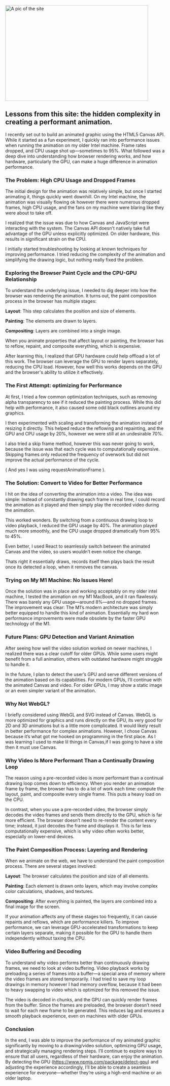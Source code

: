 <div style={{ textAlign: 'center' }}>
    <img src="/site.png" alt="A pic of the site" width="450" height="300" />
</div>

## Lessons from this site: the hidden complexity in creating a performant animation.

I recently set out to build an animated graphic using the HTML5 Canvas API. While it started as a fun experiment, I quickly ran into performance issues when running the animation on my older Intel machine. Frame rates dropped, and CPU usage shot up—sometimes to 95%. What followed was a deep dive into understanding how browser rendering works, and how hardware, particularly the GPU, can make a huge difference in animation performance.

### The Problem: High CPU Usage and Dropped Frames

The initial design for the animation was relatively simple, but once I started animating it, things quickly went downhill. On my Intel machine, the animation was visually flowing ok however there were numerous dropped frames, high CPU usage, and the fans on my machine were blaring like they were about to take off.

I realized that the issue was due to how Canvas and JavaScript were interacting with the system. The Canvas API doesn't natively take full advantage of the GPU unless explicitly optimized. On older hardware, this results in significant strain on the CPU.

I initially started troubleshooting by looking at known techniques for improving performance. I tried reducing the complexity of the animation and simplifying the drawing logic, but nothing really fixed the problem.

### Exploring the Browser Paint Cycle and the CPU-GPU Relationship

To understand the underlying issue, I needed to dig deeper into how the browser was rendering the animation. It turns out, the paint composition process in the browser has multiple stages:

<strong>Layout</strong>: This step calculates the position and size of elements.

<strong>Painting</strong>: The elements are drawn to layers.

<strong>Compositing</strong>: Layers are combined into a single image.

When you animate properties that affect layout or painting, the browser has to reflow, repaint, and composite everything, which is expensive.

After learning this, I realized that GPU hardware could help offload a lot of this work. The browser can leverage the GPU to render layers separately, reducing the CPU load. However, how well this works depends on the GPU and the browser's ability to utilize it effectively.

### The First Attempt: optimizing for Performance

At first, I tried a few common optimization techniques, such as removing alpha transparency to see if it reduced the painting process. While this did help with performance, it also caused some odd black outlines around my graphics.

I then experimented with scaling and transforming the animation instead of resizing it directly. This helped reduce the reflowing and repainting, and the GPU and CPU usage by 20%, however we were still at an undesirable 70%.

I also tried a skip frame method, however this was never going to work, because the issue was that each cycle was to computationally expensive. Skipping frames only reduced the frequency of overwork but did not improve the actual performance of the cycle.

( And yes I was using requestAnimationFrame ).

### The Solution: Convert to Video for Better Performance

I hit on the idea of converting the animation into a video. The idea was simple: Instead of constantly drawing each frame in real time, I could record the animation as it played and then simply play the recorded video during the animation.

This worked wonders. By switching from a continuous drawing loop to video playback, I reduced the GPU usage by 40%. The animation played much more smoothly, and the CPU usage dropped dramatically from 95% to 45%.

Even better, I used React to seamlessly switch between the animated Canvas and the video, so users wouldn’t even notice the change.

Thats right it essentially draws, records itself then plays back the result once its detected a loop, when it removes the canvas.

### Trying on My M1 Machine: No Issues Here!

Once the solution was in place and working acceptably on my older intel machine, I tested the animation on my M1 MacBook, and it ran flawlessly. There was barely any GPU usage—around 8%—and no dropped frames. The improvement was clear: The M1’s modern architecture was simply better equipped to handle this kind of animation. Essentially my hard won performance improvements were made obsolete by the faster GPU technology of the M1.

### Future Plans: GPU Detection and Variant Animation

After seeing how well the video solution worked on newer machines, I realized there was a clear cutoff for older GPUs. While some users might benefit from a full animation, others with outdated hardware might struggle to handle it.

In the future, I plan to detect the user’s GPU and serve different versions of the animation based on its capabilities. For modern GPUs, I’ll continue with the animated Canvas and video. For older GPUs, I may show a static image or an even simpler variant of the animation.

### Why Not WebGL?

I briefly considered using WebGL and SVG instead of Canvas. WebGL is more optimized for graphics and runs directly on the GPU, its very good for 2D and 3D animations but is a little more complicated. It would likely result in better performance for complex animations. However, I chose Canvas because it’s what got me hooked on programming in the first place. As I was learning I used to make lil things in Canvas,if I was going to have a site then it must use Canvas.

### Why Video Is More Performant Than a Continually Drawing Loop

The reason using a pre-recorded video is more performant than a continual drawing loop comes down to efficiency. When you render an animation frame by frame, the browser has to do a lot of work each time: compute the layout, paint, and composite every single frame. This puts a heavy load on the CPU.

In contrast, when you use a pre-recorded video, the browser simply decodes the video frames and sends them directly to the GPU, which is far more efficient. The browser doesn’t need to re-render the content every time; instead, it just decodes the frame and displays it. This is far less computationally expensive, which is why video often works better, especially on lower-end devices.

### The Paint Composition Process: Layering and Rendering

When we animate on the web, we have to understand the paint composition process. There are several stages involved:

<strong>Layout</strong>: The browser calculates the position and size of all
elements.

<strong>Painting</strong>: Each element is drawn onto layers, which may involve
complex color calculations, shadows, and textures.

<strong>Compositing</strong>: After everything is painted, the layers are
combined into a final image for the screen.

If your animation affects any of these stages too frequently, it can cause repaints and reflows, which are performance killers. To improve performance, we can leverage GPU-accelerated transformations to keep certain layers separate, making it possible for the GPU to handle them independently without taxing the CPU.

### Video Buffering and Decoding

To understand why video performs better than continuously drawing frames, we need to look at video buffering. Video playback works by preloading a series of frames into a buffer—a special area of memory where the video frames are stored temporarily. I had tried to save my loop drawings in memory however I had memory overflow, because it had been to heavy swapping to video which is optimized for this removed the issue.

The video is decoded in chunks, and the GPU can quickly render frames from the buffer. Since the frames are preloaded, the browser doesn’t need to wait for each new frame to be generated. This reduces lag and ensures a smooth playback experience, even on machines with older GPUs.

### Conclusion

In the end, I was able to improve the performance of my animated graphic significantly by moving to a drawing/video solution, optimizing GPU usage, and strategically managing rendering steps. I’ll continue to explore ways to ensure that all users, regardless of their hardware, can enjoy the animation. By detecting the GPU (https://www.npmjs.com/package/detect-gpu) and adjusting the experience accordingly, I’ll be able to create a seamless experience for everyone—whether they’re using a high-end machine or an older laptop.
